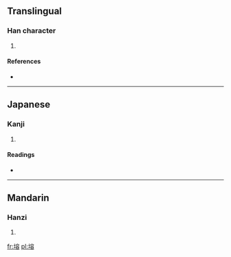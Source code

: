 ==Translingual==

===Han character===
{{Han char|rn=32|rad=土|as=10|sn=13|four=4316<sub>8</sub>|canj=土十金口 (GJCR)}}

# {{defn|Han|sort=土10}}

====References====
* {{Han ref|kx=0235.070|dkj=05325|dj=0472.340|hdz=10476.010|uh=584E|ud=22606|bh=DCEA|bd=56554}}

----

==Japanese==

===Kanji===
{{ja-kanji|grade=|rs=土10}}

# {{defn|Japanese|sort=土10}}

====Readings====
* {{ja-readings|on=[[よう]] (yō), [[ゆ]] (yu)|kun=}}

----

==Mandarin==

===Hanzi===
{{cmn-hanzi|pin=[[yǒng]] ([[yong3]])|wg=yung<sup>3</sup>}}

# {{defn|Mandarin|sort=土10}}

[[fr:塎]]
[[pl:塎]]
